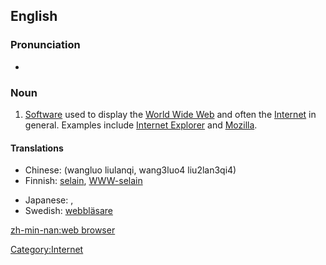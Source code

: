 {{wikipedia}}
==English==

===Pronunciation===
*{{SAMPA|/web br\`aUz3`/}}

===Noun===
{{en-noun|sg=[[web]] [[browser]]}}

# [[software|Software]] used to display the [[World Wide Web]] and often the [[Internet]] in general. Examples include [[w:Internet Explorer|Internet Explorer]] and [[w:Mozilla|Mozilla]].

====Translations====
{{top}}
* Chinese: (wangluo liulanqi, wang3luo4 liu2lan3qi4)
* Finnish: [[selain]], [[WWW-selain]]
{{mid}}
* Japanese: {{t-|ja|ブラウザ|tr=brauza|sc=Jpan}}, {{t-|ja|ウェブブラウザ|tr=Webu brauza|sc=Jpan}}
* Swedish: [[webbläsare]]
{{bottom}}

[[Category:Internet]]
[[zh-min-nan:web browser]]